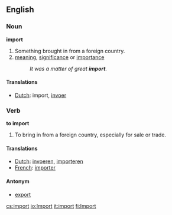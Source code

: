 ==English==
=== Noun ===
'''import'''

# Something brought in from a foreign country.
# [[meaning]], [[significance]] or [[importance]] 
#:''It was a matter of great '''import'''.''

====Translations====
*[[Dutch]]: import, [[invoer]]

=== Verb ===
'''to import'''

#To bring in from a foreign country, especially for sale or trade.

====Translations====
*[[Dutch]]: [[invoeren]], [[importeren]]
*[[French]]: [[importer]]

==== Antonym ====

*[[export]]

[[cs:import]]
[[io:Import]]
[[it:import]]
[[fi:Import]]